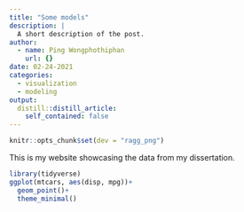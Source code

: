 ```yaml
---
title: "Some models"
description: |
  A short description of the post.
author:
  - name: Ping Wongphothiphan
    url: {}
date: 02-24-2021
categories:
  - visualization
  - modeling
output:
  distill::distill_article:
    self_contained: false
---
```



```r
knitr::opts_chunk$set(dev = "ragg_png")
```

This is my website showcasing the data from my dissertation.

```r
library(tidyverse)
ggplot(mtcars, aes(disp, mpg))+
  geom_point()+
  theme_minimal()
```

